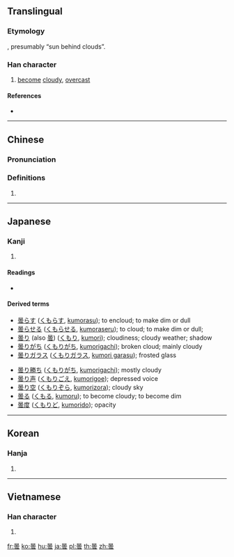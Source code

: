 {{also|昙}}
==Translingual==

===Etymology===
{{Han compound|日|雲|ls=ic}}, presumably “sun behind clouds”.
{{rfe|lang=cmn}}<!-- or lang=mul? -->

===Han character===
{{Han char|rn=72|rad=日|as=12|sn=16|four=60731|canj=AMBI|ids=⿱日雲}}

# [[become]] [[cloudy]], [[overcast]]

====References====
* {{Han ref|kx=0500.130|dkj=14172|dj=0870.090|hdz=21536.040|uh=66C7|ud=26311|bh=BEE8|bd=48872}}

----

==Chinese==
{{zh-forms|s=昙}}

===Pronunciation===
{{zh-pron
|m=tán
|c=taam4
|mc=y
|oc=y
|ma=
|cat=n,a
}}

===Definitions===
# {{rfdef|lang=zh}}

----

==Japanese==

===Kanji===
{{ja-kanji|grade=c|rs=日12}}

# {{defn|lang=ja|sort=日12}}

====Readings====
* {{ja-readings|on=[[どん]] (don), [[たん]] (tan)|kun=[[くもる]] (kumoru), [[くもり]] (kumori)}}

====Derived terms====
{{der-top}}
* [[曇らす]] ([[くもらす]], [[kumorasu]]); to encloud; to make dim or dull
* [[曇らせる]] ([[くもらせる]], [[kumoraseru]]); to cloud; to make dim or dull;
* [[曇り]] (also [[曇]]) ([[くもり]], [[kumori]]); cloudiness; cloudy weather; shadow
* [[曇りがち]] ([[くもりがち]], [[kumorigachi]]); broken cloud; mainly cloudy
* [[曇りガラス]] ([[くもりガラス]], [[kumori garasu]]); frosted glass
{{der-mid}}
* [[曇り勝ち]] ([[くもりがち]], [[kumorigachi]]); mostly cloudy
* [[曇り声]] ([[くもりごえ]], [[kumorigoe]]); depressed voice
* [[曇り空]] ([[くもりぞら]], [[kumorizora]]); cloudy sky
* [[曇る]] ([[くもる]], [[kumoru]]); to become cloudy; to become dim
* [[曇度]] ([[くもりど]], [[kumorido]]); opacity
{{der-bottom}}

----

==Korean==

===Hanja===
{{ko-hanja|hangeul=담|eumhun=|rv=dam|mr=tam|y=tam}}

# {{defn|lang=ko|sort=日12}}

----

==Vietnamese==

===Han character===
{{vi-hantu|[[đàm]]|rs=日12}}

# {{defn|lang=vi|sort=日12}}

[[fr:曇]]
[[ko:曇]]
[[hu:曇]]
[[ja:曇]]
[[pl:曇]]
[[th:曇]]
[[zh:曇]]